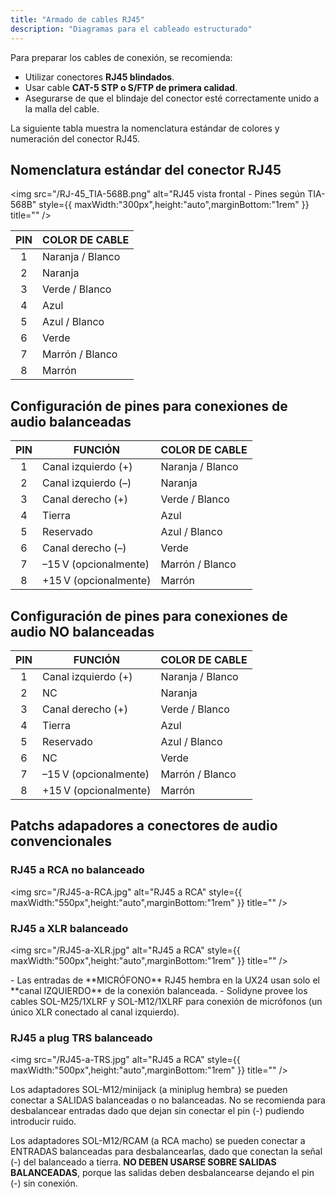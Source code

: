 ```yaml
---
title: "Armado de cables RJ45"
description: "Diagramas para el cableado estructurado"
---
```


Para preparar los cables de conexión, se recomienda:

- Utilizar conectores **RJ45 blindados**.
- Usar cable **CAT-5 STP o S/FTP de primera calidad**.
- Asegurarse de que el blindaje del conector esté correctamente unido a la malla del cable.

La siguiente tabla muestra la nomenclatura estándar de colores y numeración del conector RJ45.

## Nomenclatura estándar del conector RJ45

<img
  src="/RJ-45_TIA-568B.png"
  alt="RJ45 vista frontal - Pines según TIA-568B"
  style={{ maxWidth:"300px",height:"auto",marginBottom:"1rem" }}
  title=""
/>

| **PIN** | **COLOR DE CABLE** |
| :-----: | ------------------ |
| 1       | Naranja / Blanco   |
| 2       | Naranja            |
| 3       | Verde / Blanco     |
| 4       | Azul               |
| 5       | Azul / Blanco      |
| 6       | Verde              |
| 7       | Marrón / Blanco    |
| 8       | Marrón             |

## Configuración de pines para conexiones de audio balanceadas

| **PIN** | **FUNCIÓN**            | **COLOR DE CABLE** |
| :-----: | ---------------------- | ------------------ |
| 1       | Canal izquierdo (\+)   | Naranja / Blanco   |
| 2       | Canal izquierdo (–)    | Naranja            |
| 3       | Canal derecho (\+)     | Verde / Blanco     |
| 4       | Tierra                 | Azul               |
| 5       | Reservado              | Azul / Blanco      |
| 6       | Canal derecho (–)      | Verde              |
| 7       | –15 V (opcionalmente)  | Marrón / Blanco    |
| 8       | \+15 V (opcionalmente) | Marrón             |

## Configuración de pines para conexiones de audio NO balanceadas

| **PIN** | **FUNCIÓN**            | **COLOR DE CABLE** |
| :-----: | ---------------------- | ------------------ |
| 1       | Canal izquierdo (\+)   | Naranja / Blanco   |
| 2       | NC                     | Naranja            |
| 3       | Canal derecho (\+)     | Verde / Blanco     |
| 4       | Tierra                 | Azul               |
| 5       | Reservado              | Azul / Blanco      |
| 6       | NC                     | Verde              |
| 7       | –15 V (opcionalmente)  | Marrón / Blanco    |
| 8       | \+15 V (opcionalmente) | Marrón             |

## Patchs adapadores a conectores de audio convencionales

### RJ45 a RCA no balanceado

<img
  src="/RJ45-a-RCA.jpg"
  alt="RJ45 a RCA"
  style={{ maxWidth:"550px",height:"auto",marginBottom:"1rem" }}
  title=""
/>

### RJ45 a XLR balanceado

<img
  src="/RJ45-a-XLR.jpg"
  alt="RJ45 a RCA"
  style={{ maxWidth:"500px",height:"auto",marginBottom:"1rem" }}
  title=""
/>

<Info>
  - Las entradas de **MICRÓFONO** RJ45 hembra en la UX24 usan solo el **canal IZQUIERDO** de la conexión balanceada.
  - Solidyne provee los cables SOL-M25/1XLRF y SOL-M12/1XLRF para conexión de micrófonos (un único XLR conectado al canal izquierdo).
</Info>

### RJ45 a plug TRS balanceado

<img
  src="/RJ45-a-TRS.jpg"
  alt="RJ45 a RCA"
  style={{ maxWidth:"500px",height:"auto",marginBottom:"1rem" }}
  title=""
/>

<Warning>
  Los adaptadores SOL-M12/minijack (a miniplug hembra) se pueden conectar a SALIDAS balanceadas o no balanceadas. No se recomienda para desbalancear entradas dado que dejan sin conectar el pin (-) pudiendo introducir ruido.

  Los adaptadores SOL-M12/RCAM (a RCA macho) se pueden conectar a ENTRADAS balanceadas para desbalancearlas, dado que conectan la señal (-) del balanceado a tierra. **NO DEBEN USARSE SOBRE SALIDAS BALANCEADAS**, porque las salidas deben desbalancearse dejando el pin (-) sin conexión.
</Warning>